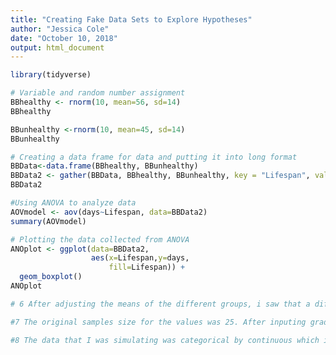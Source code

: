```yaml
---
title: "Creating Fake Data Sets to Explore Hypotheses"
author: "Jessica Cole"
date: "October 10, 2018"
output: html_document
---
```


```r

library(tidyverse) 

# Variable and random number assignment
BBhealthy <- rnorm(10, mean=56, sd=14)
BBhealthy

BBunhealthy <-rnorm(10, mean=45, sd=14) 
BBunhealthy

# Creating a data frame for data and putting it into long format
BBData<-data.frame(BBhealthy, BBunhealthy)
BBData2 <- gather(BBData, BBhealthy, BBunhealthy, key = "Lifespan", value="days")
BBData2

#Using ANOVA to analyze data
AOVmodel <- aov(days~Lifespan, data=BBData2)
summary(AOVmodel)

# Plotting the data collected from ANOVA
ANOplot <- ggplot(data=BBData2,
                  aes(x=Lifespan,y=days,
                      fill=Lifespan)) +
  geom_boxplot()
ANOplot

# 6 After adjusting the means of the different groups, i saw that a difference of at least 5 in the mean kept the data from having overlap, with the exception of extreme values. 

#7 The original samples size for the values was 25. After inputing gradually decreasing values and running the analysis, i was able to see that a sample size of 9 was the minimun sample size needed for the results to still be significant.

#8 The data that I was simulating was categorical by continuous which is why I chose to use ANOVA to examine the data. The means and sample size were calculated by determining the minimum amount of data needed to justify significant results. If you have a smaller sample size however, the mean difference must be greater. There was an odd patter of as the means got closer to each other, the values were not significant. This observation was observed between the fram of 1-4 mean difference. When there was a difference of 1-2 or greater than 4, the data was significant based on the p-value. 



```


